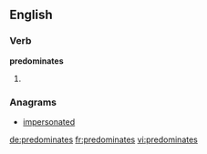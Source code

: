 ==English==

===Verb===
'''predominates'''

# {{third-person singular of|[[predominate]]}}

===Anagrams===
* [[impersonated#English|impersonated]]

[[de:predominates]]
[[fr:predominates]]
[[vi:predominates]]